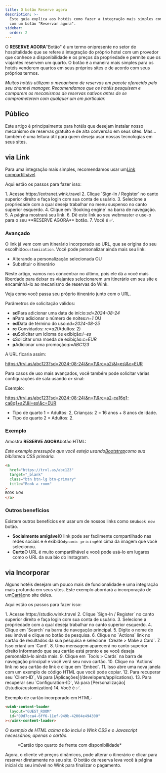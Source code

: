 ```yaml
---
title: O botão Reserve agora
description: >-
  Este guia explica aos hotéis como fazer a integração mais simples com o Wink
  com um botão "Reservar agora".
sidebar:
  order: 2
---
```


O **RESERVE AGORA**"Botão" é um termo onipresente no setor de hospitalidade que se refere à integração do próprio hotel com um provedor que conhece a disponibilidade e os preços da propriedade e permite que os viajantes reservem um quarto. O botão é a maneira mais simples para os hotéis venderem quartos em seus próprios sites e de acordo com seus próprios termos.

*Muitos hotéis utilizam o mecanismo de reservas em pacote oferecido pelo seu channel manager. Recomendamos que os hotéis pesquisem e comparem os mecanismos de reservas nativos antes de se comprometerem com qualquer um em particular.*

## Público

Este artigo é principalmente para hotéis que desejam instalar nosso mecanismo de reservas gratuito e de alta conversão em seus sites.
Mas... também é uma leitura útil para quem deseja usar nossas tecnologias em seus sites.

## via Link

Para uma integração mais simples, recomendamos usar um[Link compartilhável](/studio/shareable-links).

Aqui estão os passos para fazer isso:

<Steps>
  1. Acesse https://extranet.wink.travel
  2. Clique `Sign-In / Register` no canto superior direito e faça login com sua conta de usuário.
  3. Selecione a propriedade com a qual deseja trabalhar no menu suspenso no canto superior esquerdo.
  4. Clique em `Booking engine` na barra de navegação.
  5. A página mostrará seu link.
  6. Dê este link ao seu webmaster e use-o para o seu **RESERVE AGORA** botão.
  7. Você é ✅.
</Steps>


### Avançado

O link já vem com um itinerário incorporado ao URL, que se origina do seu escolhido`customization`.
Você pode personalizar ainda mais seu link:

* Alterando a personalização selecionada OU
* Substituir o itinerário

Neste artigo, vamos nos concentrar no último, pois ele dá a você mais liberdade para deixar os viajantes selecionarem um itinerário em seu site e encaminhá-lo ao mecanismo de reservas do Wink.

Veja como você passa seu próprio itinerário junto com o URL.

Parâmetros de solicitação válidos:

* **sd**Para adicionar uma data de início:*sd=2024-08-24*
* **n**Para adicionar o número de noites:*n=1* OU
* **ed**Data de término do uso:*ed=2024-08-25*
* **rc** Convidados: *rc=a2*(Adultos: 2)
* **eu**Solicitar um idioma de exibição:*l=es*
* **c**Solicitar uma moeda de exibição:*c=EUR*
* **p**Adicionar uma promoção:*p=ABC123*

A URL ficaria assim:

https://trvl.as/abc123?sd=2024-08-24\&n=1\&rc=a2\&l=es\&c=EUR

Para casos de uso mais avançados, você também pode solicitar várias configurações de sala usando o`+` sinal:

Exemplo:

https://trvl.as/abc123?sd=2024-08-24\&n=1\&rc=a2-ca16q1-ca8q1+a2\&l=es\&c=EUR

* Tipo de quarto 1 = Adultos: 2, Crianças: 2 = 16 anos + 8 anos de idade.
* Tipo de quarto 2 = Adultos: 2.

### Exemplo

Amostra **RESERVE AGORA**botão HTML:

*Este exemplo pressupõe que você esteja usando[Bootstrap](https://getbootstrap.com)como sua biblioteca CSS primária.*

```html
<a
  href="https://trvl.as/abc123"
  target="_blank"
  class="btn btn-lg btn-primary"
  title="Book a room"
>
BOOK NOW
</a>
```

### Outros benefícios

Existem outros benefícios em usar um de nossos links como seu`book now` botão.

* **Socialmente amigável**O link pode ser facilmente compartilhado nas redes sociais e é exibido`dynamic pricing`em cima da imagem que você selecionou.
* **Curto**O URL é muito compartilhável e você pode usá-lo em lugares como o URL da sua bio do Instagram.

## via Incorporar

Alguns hotéis desejam um pouco mais de funcionalidade e uma integração mais profunda em seus sites. Este exemplo abordará a incorporação de um[Cartão](/studio/cards)no site deles.

Aqui estão os passos para fazer isso:

<Steps>
  1. Acesse https://studio.wink.travel
  2. Clique `Sign-In / Register` no canto superior direito e faça login com sua conta de usuário.
  3. Selecione a propriedade com a qual deseja trabalhar no canto superior esquerdo.
  4. Clique em `Search` na barra de navegação principal.
  5. Digite o nome do seu imóvel e clique no botão de pesquisa.
  6. Clique no `Actions` link no cartão de resultados da sua pesquisa e selecione `Create > Make a Card`.
  7. Isso criará um `Card`.
  8. Uma mensagem aparecerá no canto superior direito informando que seu cartão está pronto e se você deseja personalizá-lo ainda mais.
  9. Clique em `Tools > Cards` na barra de navegação principal e você verá seu novo cartão.
  10. Clique no `Actions` link no seu cartão de link e clique em `Embed`.
  11. Isso abre uma nova janela com um exemplo de código HTML que você pode copiar.
  12. Para recuperar seu `Client-ID`, Vá para [Aplicações](/developers/applications).
  13. Para recuperar seu `Configuration-ID`, Vá para [Personalização](/studio/customization)
  14. Você é ✅.
</Steps>


Exemplo de cartão incorporado em HTML:

```html
<wink-content-loader
  layout="GUEST_ROOM"
  id="09d7cca4-6ff6-11ef-949b-42004e494300"
></wink-content-loader>
```

*O exemplo de HTML acima não inclui o Wink CSS e o Javascript necessários; apenas o cartão.*

<figure>
  <CloudinaryImage width="350" height="829" resize="scale" quality="best" alt="Prévia do cartão" src="academy/card-example" errorImage="noimage_opaque_nyrtl0.png" />

  <figcaption>*Cartão tipo quarto de frente com disponibilidade*</figcaption>
</figure>


Agora, o cliente vê preços dinâmicos, pode alterar o itinerário e clicar para reservar diretamente no seu site. O botão de reserva leva você à página inicial do seu imóvel no Wink para finalizar o pagamento.

